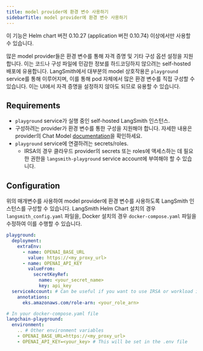 ```yaml
---
title: model provider에 환경 변수 사용하기
sidebarTitle: model provider에 환경 변수 사용하기
---
```


<Note>
이 기능은 Helm chart 버전 0.10.27 (application 버전 0.10.74) 이상에서만 사용할 수 있습니다.
</Note>

많은 model provider들은 환경 변수를 통해 자격 증명 및 기타 구성 옵션 설정을 지원합니다. 이는 코드나 구성 파일에 민감한 정보를 하드코딩하지 않으려는 self-hosted 배포에 유용합니다. LangSmith에서 대부분의 model 상호작용은 `playground` service를 통해 이루어지며, 이를 통해 pod 자체에서 많은 환경 변수를 직접 구성할 수 있습니다. 이는 UI에서 자격 증명을 설정하지 않아도 되므로 유용할 수 있습니다.

## Requirements

* `playground` service가 실행 중인 self-hosted LangSmith 인스턴스.
* 구성하려는 provider가 환경 변수를 통한 구성을 지원해야 합니다. 자세한 내용은 provider의 Chat Model [documentation](https://python.langchain.com/docs/integrations/providers/)을 확인하세요.
* `playground` service에 연결하려는 secrets/roles.
  * IRSA의 경우 클라우드 provider의 secrets 또는 roles에 액세스하는 데 필요한 권한을 `langsmith-playground` service account에 부여해야 할 수 있습니다.

## Configuration

위의 매개변수를 사용하여 model provider에 환경 변수를 사용하도록 LangSmith 인스턴스를 구성할 수 있습니다. LangSmith Helm Chart 설치의 경우 `langsmith_config.yaml` 파일을, Docker 설치의 경우 `docker-compose.yaml` 파일을 수정하여 이를 수행할 수 있습니다.

<CodeGroup>

```yaml Helm
playground:
  deployment:
    extraEnv:
      - name: OPENAI_BASE_URL
        value: https://<my_proxy_url>
      - name: OPENAI_API_KEY
        valueFrom:
          secretKeyRef:
            name: <your_secret_name>
            key: api_key
  serviceAccount: # Can be useful if you want to use IRSA or workload identity
    annotations:
      eks.amazonaws.com/role-arn: <your_role_arn>
```

```yaml Docker
# In your docker-compose.yaml file
langchain-playground:
  environment:
    .. # Other environment variables
    - OPENAI_BASE_URL=https://<my_proxy_url>
    - OPENAI_API_KEY=<your_key> # This will be set in the .env file
```

</CodeGroup>